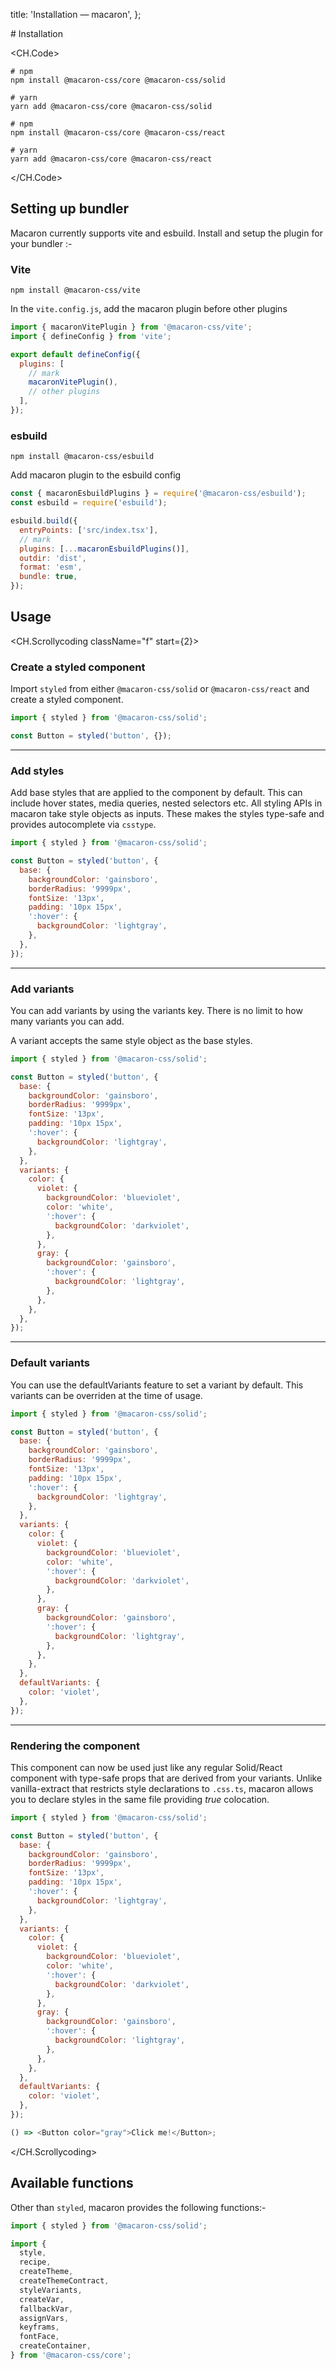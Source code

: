 
  title: 'Installation — macaron',
};

<Layout>
# Installation

<CH.Code>
```fish Solid
# npm
npm install @macaron-css/core @macaron-css/solid

# yarn
yarn add @macaron-css/core @macaron-css/solid

```

```fish React
# npm
npm install @macaron-css/core @macaron-css/react

# yarn
yarn add @macaron-css/core @macaron-css/react
```
</CH.Code>

## Setting up bundler

Macaron currently supports vite and esbuild. Install and setup the plugin for your bundler :-

### Vite

```fish
npm install @macaron-css/vite
```

In the `vite.config.js`, add the macaron plugin before other plugins

```js vite.config.js
import { macaronVitePlugin } from '@macaron-css/vite';
import { defineConfig } from 'vite';

export default defineConfig({
  plugins: [
    // mark
    macaronVitePlugin(),
    // other plugins
  ],
});
```

### esbuild

```fish
npm install @macaron-css/esbuild
```

Add macaron plugin to the esbuild config

```js
const { macaronEsbuildPlugins } = require('@macaron-css/esbuild');
const esbuild = require('esbuild');

esbuild.build({
  entryPoints: ['src/index.tsx'],
  // mark
  plugins: [...macaronEsbuildPlugins()],
  outdir: 'dist',
  format: 'esm',
  bundle: true,
});
```

## Usage

<CH.Scrollycoding className="f" start={2}>
### Create a styled component

Import `styled` from either `@macaron-css/solid` or `@macaron-css/react` and create a styled component.

```js button.tsx focus=3
import { styled } from '@macaron-css/solid';

const Button = styled('button', {});
```

---

### Add styles

Add base styles that are applied to the component by default. This can include hover states, media queries, nested selectors etc.
All styling APIs in macaron take style objects as inputs. These makes the styles type-safe and provides autocomplete via `csstype`.

```js button.tsx focus=4:12
import { styled } from '@macaron-css/solid';

const Button = styled('button', {
  base: {
    backgroundColor: 'gainsboro',
    borderRadius: '9999px',
    fontSize: '13px',
    padding: '10px 15px',
    ':hover': {
      backgroundColor: 'lightgray',
    },
  },
});
```

---

### Add variants

You can add variants by using the variants key. There is no limit to how many variants you can add.

A variant accepts the same style object as the base styles.

```js button.tsx focus=13:29
import { styled } from '@macaron-css/solid';

const Button = styled('button', {
  base: {
    backgroundColor: 'gainsboro',
    borderRadius: '9999px',
    fontSize: '13px',
    padding: '10px 15px',
    ':hover': {
      backgroundColor: 'lightgray',
    },
  },
  variants: {
    color: {
      violet: {
        backgroundColor: 'blueviolet',
        color: 'white',
        ':hover': {
          backgroundColor: 'darkviolet',
        },
      },
      gray: {
        backgroundColor: 'gainsboro',
        ':hover': {
          backgroundColor: 'lightgray',
        },
      },
    },
  },
});
```

---

### Default variants

You can use the defaultVariants feature to set a variant by default. This variants can be overriden at the time of usage.

```js button.tsx focus=30:32
import { styled } from '@macaron-css/solid';

const Button = styled('button', {
  base: {
    backgroundColor: 'gainsboro',
    borderRadius: '9999px',
    fontSize: '13px',
    padding: '10px 15px',
    ':hover': {
      backgroundColor: 'lightgray',
    },
  },
  variants: {
    color: {
      violet: {
        backgroundColor: 'blueviolet',
        color: 'white',
        ':hover': {
          backgroundColor: 'darkviolet',
        },
      },
      gray: {
        backgroundColor: 'gainsboro',
        ':hover': {
          backgroundColor: 'lightgray',
        },
      },
    },
  },
  defaultVariants: {
    color: 'violet',
  },
});
```

---

### Rendering the component

This component can now be used just like any regular Solid/React component with type-safe props that are derived from your variants.
Unlike vanilla-extract that restricts style declarations to `.css.ts`, macaron allows you to declare styles in the same file providing _true_ colocation.

```js button.tsx focus=35:39
import { styled } from '@macaron-css/solid';

const Button = styled('button', {
  base: {
    backgroundColor: 'gainsboro',
    borderRadius: '9999px',
    fontSize: '13px',
    padding: '10px 15px',
    ':hover': {
      backgroundColor: 'lightgray',
    },
  },
  variants: {
    color: {
      violet: {
        backgroundColor: 'blueviolet',
        color: 'white',
        ':hover': {
          backgroundColor: 'darkviolet',
        },
      },
      gray: {
        backgroundColor: 'gainsboro',
        ':hover': {
          backgroundColor: 'lightgray',
        },
      },
    },
  },
  defaultVariants: {
    color: 'violet',
  },
});

() => <Button color="gray">Click me!</Button>;
```

</CH.Scrollycoding>

## Available functions

Other than `styled`, macaron provides the following functions:-

```js focus=1[10:15],4:14
import { styled } from '@macaron-css/solid';

import {
  style,
  recipe,
  createTheme,
  createThemeContract,
  styleVariants,
  createVar,
  fallbackVar,
  assignVars,
  keyframs,
  fontFace,
  createContainer,
} from '@macaron-css/core';
```

</Layout>
